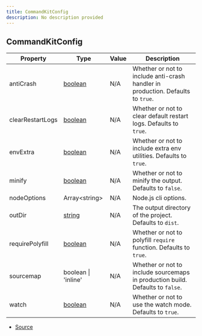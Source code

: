 ```yaml
---
title: CommandKitConfig
description: No description provided
---
```


## CommandKitConfig

| Property | Type | Value | Description |
| ----------- | ----------- | ----------- | ----------- |
| antiCrash | [boolean](https://developer.mozilla.org/en-US/docs/Web/JavaScript/Reference/Global_Objects/Boolean) | N/A | Whether or not to include anti-crash handler in production. Defaults to `true`. |
| clearRestartLogs | [boolean](https://developer.mozilla.org/en-US/docs/Web/JavaScript/Reference/Global_Objects/Boolean) | N/A | Whether or not to clear default restart logs. Defaults to `true`. |
| envExtra | [boolean](https://developer.mozilla.org/en-US/docs/Web/JavaScript/Reference/Global_Objects/Boolean) | N/A | Whether or not to include extra env utilities. Defaults to `true`. |
| minify | [boolean](https://developer.mozilla.org/en-US/docs/Web/JavaScript/Reference/Global_Objects/Boolean) | N/A | Whether or not to minify the output. Defaults to `false`. |
| nodeOptions | Array\<string> | N/A | Node.js cli options. |
| outDir | [string](https://developer.mozilla.org/en-US/docs/Web/JavaScript/Reference/Global_Objects/String) | N/A | The output directory of the project. Defaults to `dist`. |
| requirePolyfill | [boolean](https://developer.mozilla.org/en-US/docs/Web/JavaScript/Reference/Global_Objects/Boolean) | N/A | Whether or not to polyfill `require` function. Defaults to `true`. |
| sourcemap | boolean \| 'inline' | N/A | Whether or not to include sourcemaps in production build. Defaults to `false`. |
| watch | [boolean](https://developer.mozilla.org/en-US/docs/Web/JavaScript/Reference/Global_Objects/Boolean) | N/A | Whether or not to use the watch mode. Defaults to `true`. |


- [Source](https://github.com/underctrl-io/commandkit/blob/f8cc07d11d2ae5ed7f529adff1649936223e27b2/packages/commandkit/src/config.ts#L1)